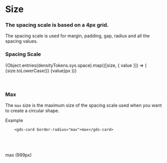 

<Meta title="Style/Size" />

# Size

### The spacing scale is based on a 4px grid.

The spacing scale is used for margin, padding, gap, radius and all the spacing values.

### Spacing Scale
<gds-grid columns={Object.keys(densityTokens.sys.space).length} gap="xs" width="100%" auto-columns="80">
{Object.entries(densityTokens.sys.space).map(([size, { value }]) => (
<gds-card padding="s" border-radius="l" key={size}>
    <gds-flex gap="l" align-items="center" flex-direction="column">
        <gds-card variant="secondary" padding="s" width="100%" box-sizing="border-box">
            <gds-flex align-items="center" justify-content="center" flex-direction="column">
                <gds-text>{size.toLowerCase()}</gds-text>
                <gds-text tag="small" color="secondary/0.4">{value}px</gds-text>
            </gds-flex>
        </gds-card>
        <gds-card 
            height={value + 'px'}
            max-height="400px"
            padding="0"
            width="100%"
            border="0"
            variant="tertiary">
        </gds-card>
    </gds-flex>
</gds-card>
))}
</gds-grid>
 
 <br />
 <br />
 <br />

 ### Max
 The `max` size is the maximum size of the spacing scale used when you want to create a circular shape.

 Example
```
    <gds-card border-radius="max">max</gds-card>
```

 <br />
 <br />
 <br />

<gds-card variant="tertiary" border-radius="max" width="200px">
    <gds-flex align-items="center" justify-content="center"  height="200px">
        <gds-text tag="h5">max (999px)</gds-text>
    </gds-flex>
</gds-card>
 
